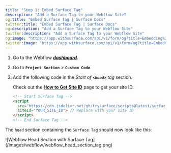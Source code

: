 ```yaml
---
title: "Step 1: Embed Surface Tag"
description: "Add a Surface Tag to your Webflow Site"
og:title: "Embed Surface Tag | Surface Docs"
twitter:title: "Embed Surface Tag | Surface Docs"
og:description: "Add a Surface Tag to your Webflow Site"
twitter:description: "Add a Surface Tag to your Webflow Site"
og:image: "https://app.withsurface.com/api/v1/form/og?title=Embedding%20Surface%20Tag"
twitter:image: "https://app.withsurface.com/api/v1/form/og?title=Embedding%20Surface%20Tag"
---
```


1. Go to the Webflow [***dashboard***](https://webflow.com/dashboard).
2. Go to **`Project Section`** > **`Custom Code`**.
3. Add the following code in the *Start of **`<head>`** tag* section.
    
    Check out the [**How to Get Site ID**](/docs/surface-tag/installation#where-to-find-your-site-id) page to get your site ID.
    
    ```html
    <!-- Start Surface Tag -->
    <script 
      src="https://cdn.jsdelivr.net/gh/trysurface/scripts@latest/surface_tag.min.js"
      siteId="YOUR_SITE_ID"> // Replace with your site ID
    </script>
    <!-- End Surface Tag -->
    ```

The `head` section containing the `Surface Tag` should now look like this:

<Frame>
![Webflow Head Section with Surface Tag](/images/webflow/webflow_head_section_tag.png)
</Frame>